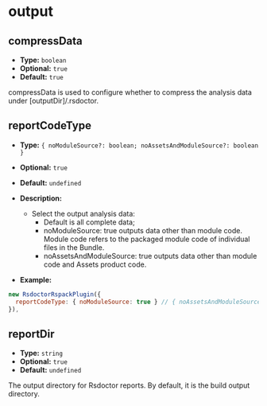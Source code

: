 
# output

<Badge text="Version: 1.0.0" type="warning" />

## compressData

- **Type:** `boolean`
- **Optional:** `true`
- **Default:** `true`

compressData is used to configure whether to compress the analysis data under [outputDir]/.rsdoctor.

## reportCodeType

- **Type:** `{ noModuleSource?: boolean; noAssetsAndModuleSource?: boolean }`
- **Optional:** `true`
- **Default:** `undefined`
- **Description:**
  - Select the output analysis data:
    - Default is all complete data;
    - noModuleSource: true outputs data other than module code. Module code refers to the packaged module code of individual files in the Bundle.
    - noAssetsAndModuleSource: true outputs data other than module code and Assets product code.

- **Example:**

```js
new RsdoctorRspackPlugin({
  reportCodeType: { noModuleSource: true } // { noAssetsAndModuleSource: true }
}),
```

## reportDir

- **Type:** `string`
- **Optional:** `true`
- **Default:** `undefined`

The output directory for Rsdoctor reports. By default, it is the build output directory.
